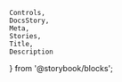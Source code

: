     Controls,
    DocsStory,
    Meta,
    Stories,
    Title,
    Description
} from '@storybook/blocks';

<Meta of={tableStories} />

<Title of={tableStories} />
<Description of={tableStories} />

<DocsStory of={tableStories.table} expanded={false} />
<Controls of={tableStories.table} />

# Usage Docs

## Styling

The `nimble-table` does not currently support being styled with `height: auto`. The ability to auto size the table is tracked with [issue 1624](https://github.com/ni/nimble/issues/1624).

